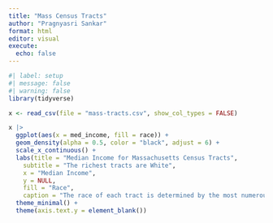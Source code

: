 ```yaml
---
title: "Mass Census Tracts"
author: "Pragnyasri Sankar"
format: html
editor: visual
execute: 
  echo: false
---
```


```r
#| label: setup
#| message: false
#| warning: false
library(tidyverse)
```

```r
x <- read_csv(file = "mass-tracts.csv", show_col_types = FALSE)
```

```r
x |>
  ggplot(aes(x = med_income, fill = race)) + 
  geom_density(alpha = 0.5, color = "black", adjust = 6) + 
  scale_x_continuous() + 
  labs(title = "Median Income for Massachusetts Census Tracts",
    subtitle = "The richest tracts are White",
    x = "Median Income",
    y = NULL,
    fill = "Race",
    caption = "The race of each tract is determined by the most numerous racial group present in that tract. Data from the American Community Survey 2022.") +
  theme_minimal() + 
  theme(axis.text.y = element_blank())
```

```r

```


